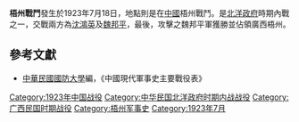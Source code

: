 {{vfd|nbgxghfd|date=2022/06/27}}
{{Infobox Military Conflict|
campaign=|
image=|
caption=|
conflict=梧州戰鬥|
date=1923年7月18日|
place=[[中國|中國]]廣西東南|
result=魏邦平軍攻下梧州，沈鴻英軍之黃紹雄，馮葆潛等投靠北伐軍|
combatant1=|
combatant2=| 
commander1=沈鴻英|
commander2=魏邦平 |
strength1=|
strength2=|
casualties1=|
casualties2=|
}}
'''梧州戰鬥'''發生於1923年7月18日，地點則是在[[中國|中國]]梧州戰鬥。是[[北洋政府|北洋政府]]時期內戰之一，交戰兩方為[[沈鴻英|沈鴻英]]及[[魏邦平|魏邦平]]，最後，攻擊之魏邦平軍獲勝並佔領廣西梧州。
==參考文獻==
*[[中華民國|中華民國]][[國防大學_(臺灣)|國防大學]]編，《中國現代軍事史主要戰役表》

[[Category:1923年中国战役|Category:1923年中国战役]]
[[Category:中华民国北洋政府时期内战战役|Category:中华民国北洋政府时期内战战役]]
[[Category:广西民国时期战役|Category:广西民国时期战役]]
[[Category:梧州军事史|Category:梧州军事史]]
[[Category:1923年7月|Category:1923年7月]]